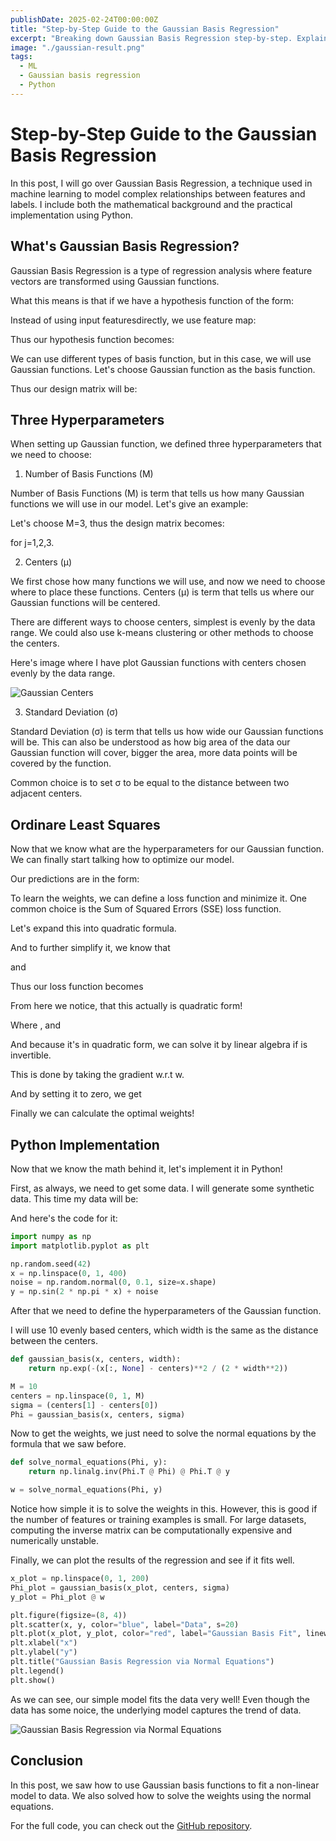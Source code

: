 ```yaml
---
publishDate: 2025-02-24T00:00:00Z
title: "Step-by-Step Guide to the Gaussian Basis Regression"
excerpt: "Breaking down Gaussian Basis Regression step-by-step. Explaining the underlying math of transforming input data with Gaussian functions to coding solution using Python."
image: "./gaussian-result.png"
tags:
  - ML
  - Gaussian basis regression
  - Python
---
```



# Step-by-Step Guide to the Gaussian Basis Regression

In this post, I will go over Gaussian Basis Regression, a technique used in machine learning to model complex relationships between features and labels.
I include both the mathematical background and the practical implementation using Python.

## What's Gaussian Basis Regression?

Gaussian Basis Regression is a type of regression analysis where feature vectors are transformed using Gaussian functions.

What this means is that if we have a hypothesis function of the form:

<Latex formula="h(x)=\textbf{w}^{T}x"/>

Instead of using input featuresdirectly, we use feature map:

<Latex formula="\Phi(x) = \bigl(\phi_{1}(x), \dots, \phi_{n}(x)\bigr)^{T}" />

Thus our hypothesis function becomes:


<Latex formula="h(x)=\textbf{w}^{T}\Phi(x)"/>

We can use different types of basis function, but in this case, we will use Gaussian functions.
Let's choose Gaussian function <InlineLatex formula="\phi_{\sigma,\mu}(x) = \exp\!\Bigl(-\tfrac{1}{2\,\sigma^2}\,\bigl(x - \mu\bigr)^2\Bigr)" /> as the basis function.

Thus our design matrix will be:

<Latex formula="\Phi_{i,j} = \phi_{\sigma,\mu_j}(x_i) = \exp\!\Bigl(-\tfrac{1}{2\,\sigma^2}\,\bigl(x_i - \mu_j\bigr)^2\Bigr)" />


## Three Hyperparameters

When setting up Gaussian function, we defined three hyperparameters that we need to choose:

1) Number of Basis Functions (M)

Number of Basis Functions (M) is term that tells us how many Gaussian functions we will use in our model.
Let's give an example:

Let's choose M=3, thus the design matrix becomes:

<Latex formula="\Phi_{i,j} = \phi_{\sigma,\mu_j}(x_i) = \exp\!\Bigl(-\tfrac{1}{2\,\sigma^2}\,\bigl(x_i - \mu_j\bigr)^2\Bigr)" /> for j=1,2,3.


2) Centers (μ)

We first chose how many functions we will use, and now we need to choose where to place these functions.
Centers (μ) is term that tells us where our Gaussian functions will be centered.

There are different ways to choose centers, simplest is evenly by the data range. We could also use k-means clustering or other methods to choose the centers.

Here's image where I have plot Gaussian functions with centers chosen evenly by the data range.

<Image src={gaussianCenters} alt="Gaussian Centers" />


3) Standard Deviation (σ)


Standard Deviation (σ) is term that tells us how wide our Gaussian functions will be.
This can also be understood as how big area of the data our Gaussian function will cover, bigger the area, more data points will be covered by the function.

Common choice is to set σ to be equal to the distance between two adjacent centers.

## Ordinare Least Squares

Now that we know what are the hyperparameters for our Gaussian function.
We can finally start talking how to optimize our model.

Our predictions are in the form:

<Latex formula="\hat{y} = \Phi\,\mathbf{w}." />

To learn the weights, we can define a loss function and minimize it. One common choice is the Sum of Squared Errors (SSE) loss function.

<Latex formula="\|\,y - \Phi\,\mathbf{w}\|^{2} = \bigl(y - \Phi\,\mathbf{w}\bigr)^{\top}\,\bigl(y - \Phi\,\mathbf{w}\bigr)" />

Let's expand this into quadratic formula.

<Latex formula="\bigl(y - \Phi\,\mathbf{w}\bigr)^{\top}\,\bigl(y - \Phi\,\mathbf{w}\bigr) = y^{\top}y \;-\; y^{\top}\Phi\,\mathbf{w} \;-\; \bigl(\Phi\,\mathbf{w}\bigr)^{\top}y \;+\; \bigl(\Phi\,\mathbf{w}\bigr)^{\top}\bigl(\Phi\,\mathbf{w}\bigr)." />

And to further simplify it, we know that
<Latex formula="y^{\top}\,\Phi\,\mathbf{w} = \bigl(y^{\top}\,\Phi\,\mathbf{w}\bigr)^{\top} = \bigl(\Phi\,\mathbf{w}\bigr)^{\top}y" />

and 
<Latex formula="\bigl(\Phi\,\mathbf{w}\bigr)^{\top}\,\bigl(\Phi\,\mathbf{w}\bigr) = \mathbf{w}^{\top}\,\bigl(\Phi^{\top}\,\Phi\bigr)\,\mathbf{w}" />

Thus our loss function becomes

<Latex formula="\mathrm{SSE}(w) =  y^{\top}y \;-\; 2\,y^{\top}\,\Phi\,w \;+\; w^{\top}\,\Phi^{\top}\,\Phi\,w " />

From here we notice, that this actually is quadratic form!

<Latex formula="\mathbf{w}^{\top} A\,\mathbf{w} \;+\; \mathbf{b}^{\top}\mathbf{w} \;+\; c."/>

Where <InlineLatex formula="A=\Phi^{\top} \Phi" />, <InlineLatex formula="b=-2y^{T}\Phi"/> and <InlineLatex formula="c=y^{T}y" />

And because it's in quadratic form, we can solve it by linear algebra if <InlineLatex formula="A"/> is invertible.

This is done by taking the gradient w.r.t w.

<Latex formula="\nabla_{\mathbf{w}}\,\|y - \Phi\,\mathbf{w}\|^{2} = -2\,\Phi^{\top}\,\bigl(y - \Phi\,\mathbf{w}\bigr)." />

And by setting it to zero, we get

<Latex formula="-2\,\Phi^{\top}\,\bigl(y - \Phi\,\mathbf{w}\bigr) = 0 \;\;\Longrightarrow\;\; \Phi^{\top}\,\Phi\,\mathbf{w} = \Phi^{\top}\,y" />

Finally we can calculate the optimal weights!

<Latex formula="\mathbf{w}^{*} = \bigl(\Phi^{\top}\,\Phi\bigr)^{-1}\,\Phi^{\top}\,y." />

## Python Implementation

Now that we know the math behind it, let's implement it in Python!

First, as always, we need to get some data. I will generate some synthetic data.
This time my data will be:

<Latex formula="x \in [0,1], 
\quad
\epsilon \sim \mathcal{N}\bigl(0,\;0.1^2\bigr), 
\quad
y = \sin\bigl(2\pi x\bigr) + \epsilon." />

And here's the code for it:

```python
import numpy as np
import matplotlib.pyplot as plt

np.random.seed(42)
x = np.linspace(0, 1, 400)
noise = np.random.normal(0, 0.1, size=x.shape)
y = np.sin(2 * np.pi * x) + noise
```


After that we need to define the hyperparameters of the Gaussian function.

I will use 10 evenly based centers, which width is the same as the distance between the centers.
```python
def gaussian_basis(x, centers, width):
    return np.exp(-(x[:, None] - centers)**2 / (2 * width**2))

M = 10
centers = np.linspace(0, 1, M)
sigma = (centers[1] - centers[0])
Phi = gaussian_basis(x, centers, sigma)
```

Now to get the weights, we just need to solve the normal equations by the formula that we saw before.

```python
def solve_normal_equations(Phi, y):
    return np.linalg.inv(Phi.T @ Phi) @ Phi.T @ y

w = solve_normal_equations(Phi, y)
```

Notice how simple it is to solve the weights in this.
However, this is good if the number of features or training examples is small.
For large datasets, computing the inverse matrix can be computationally expensive and numerically unstable.

Finally, we can plot the results of the regression and see if it fits well.

```python
x_plot = np.linspace(0, 1, 200)
Phi_plot = gaussian_basis(x_plot, centers, sigma)
y_plot = Phi_plot @ w

plt.figure(figsize=(8, 4))
plt.scatter(x, y, color="blue", label="Data", s=20)
plt.plot(x_plot, y_plot, color="red", label="Gaussian Basis Fit", linewidth=2)
plt.xlabel("x")
plt.ylabel("y")
plt.title("Gaussian Basis Regression via Normal Equations")
plt.legend()
plt.show()
```

As we can see, our simple model fits the data very well!
Even though the data has some noice, the underlying model captures the trend of data.

<Image src={gaussianResult} alt="Gaussian Basis Regression via Normal Equations" />

## Conclusion

In this post, we saw how to use Gaussian basis functions to fit a non-linear model to data.
We also solved how to solve the weights using the normal equations.

For the full code, you can check out the [GitHub repository](https://github.com/samikuikka/gaussian-basis-regression).


